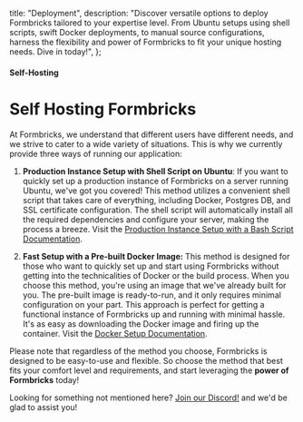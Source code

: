   title: "Deployment",
  description:
    "Discover versatile options to deploy Formbricks tailored to your expertise level. From Ubuntu setups using shell scripts, swift Docker deployments, to manual source configurations, harness the flexibility and power of Formbricks to fit your unique hosting needs. Dive in today!",
};

#### Self-Hosting

# Self Hosting Formbricks

At Formbricks, we understand that different users have different needs, and we strive to cater to a wide variety of situations. This is why we currently provide three ways of running our application:

1. **Production Instance Setup with Shell Script on Ubuntu**: If you want to quickly set up a production instance of Formbricks on a server running Ubuntu, we've got you covered! This method utilizes a convenient shell script that takes care of everything, including Docker, Postgres DB, and SSL certificate configuration. The shell script will automatically install all the required dependencies and configure your server, making the process a breeze. Visit the [Production Instance Setup with a Bash Script Documentation](/docs/self-hosting/production).

2. **Fast Setup with a Pre-built Docker Image:** This method is designed for those who want to quickly set up and start using Formbricks without getting into the technicalities of Docker or the build process. When you choose this method, you're using an image that we've already built for you. The pre-built image is ready-to-run, and it only requires minimal configuration on your part. This approach is perfect for getting a functional instance of Formbricks up and running with minimal hassle. It's as easy as downloading the Docker image and firing up the container. Visit the [Docker Setup Documentation](/docs/self-hosting/docker).

Please note that regardless of the method you choose, Formbricks is designed to be easy-to-use and flexible. So choose the method that best fits your comfort level and requirements, and start leveraging the **power of Formbricks** today!

Looking for something not mentioned here? [Join our Discord!](https://formbricks.com/discord) and we'd be glad to assist you!

